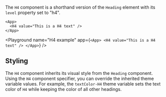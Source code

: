 The `H4` component is a shorthand version of the `Heading` element with its `level` property set to "h4".

```xmlui copy
<App>
  <H4 value="This is a H4 text" />
</App>
```

<Playground
  name="H4 example"
  app={`
  <App>
    <H4 value="This is a H4 text" />
  </App>
  `}
/>

## Styling

The `H4` component inherits its visual style from the `Heading` component.
Using the `H4` component specifier, you can override the inherited theme variable values.
For example, the `textColor-H4` theme variable sets the text color of `H4` while keeping the color of all other headings.

